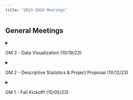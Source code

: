 ```yaml
---
title: "2023-2024 Meetings"
---
```


## General Meetings

<!--- GM #3 --->
<details>
  <summary> <p> GM 3 - Data Visualization (10/19/23) </p> </summary>
  - Download R  and R Studio <br>
  <img src="../Images/2324Workshops/GM3/download.png" style="width: 80%">
</details>

<!--- GM #2 --->
<details>
  <summary> <p> GM 2 - Descriptive Statistics & Project Proposal (10/12/23) </p> </summary>
  - Slides: <a href="../Images/2324Workshops/GM2/GM2.pdf" target="_blank">[.pdf]</a> (Click to download) <br>
  <a href="https://epm027.github.io/Hidden/Slides/Wk2_Descrip_Stat/descrip_stats.html#/title-slide" target="_blank">Descriptive Statistics</a> (Click to View)
- Project Proposal Template : <a href="https://docs.google.com/document/d/1GAZ1xvda_7I6gnCZRq0XCifZ_UKCRu3YEAsWLljNKhM/edit#heading=h.lp48ycuhi5wa" target="_blank"> [.doc](Click to View) 
  <br>
</details>

<!--- GM #1 --->
<details>
  <summary> <p> GM 1 - Fall Kickoff! (10/05/23) </p> </summary>
  - Slides: <a href="../Files/GM_23_24/GM1.pdf" target="_blank">[.pdf]</a> (Click to download) <br>

  <!---
  <img src="../Images/2324Workshops/GM1/Photo1.png" style="width: 40%"> <img src="../Images/2324Workshops/GM1/Photo3.png" style="width: 40%">
  --->
</details>


<!--- 
<details>
  <summary> <p> GM 2 - Name (10/12/23) </p> </summary>
</details>
--->
